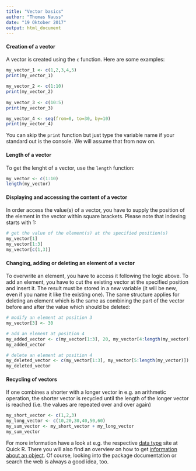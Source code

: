 ```yaml
---
title: "Vector basics"
author: "Thomas Nauss"
date: "19 Oktober 2017"
output: html_document
---
```

#### Creation of a vector
A vector is created using the `c` function. Here are some examples:
```r
my_vector_1 <- c(1,2,3,4,5)
print(my_vector_1)

my_vector_2 <- c(1:10)
print(my_vector_2)
 
my_vector_3 <- c(10:5)
print(my_vector_3)

my_vector_4 <- seq(from=0, to=30, by=10)
print(my_vector_4)
```
You can skip the `print` function but just type the variable name if your 
standard out is the console. We will assume that from now on.

#### Length of a vector
To get the lenght of a vector, use the `length` function:
```r
my_vector <- c(1:10)
length(my_vector)
```

#### Displaying and accessing the content of a vector
In order access the value(s) of a vector, you have to supply the 
position of the element in the vector within square brackets. Please note that
indexing starts with 1:
```r
# get the value of the element(s) at the specified position(s)
my_vector[1]
my_vector[1:3]
my_vector[c(1,3)]
```

#### Changing, adding or deleting an element of a vector
To overwrite an element, you have to access
it following the logic above. To add an element, you have to cut the existing 
vector at the specified position and insert it. The result must be stored in
a new variable (it will be new, even if you name it like the existing one). 
The same structure applies for deleting an element which is the same as combining
the part of the vector before and after the value which should be deleted:
```r
# modify an element at position 3
my_vector[3] <- 30

# add an element at position 4
my_added_vector <- c(my_vector[1:3], 20, my_vector[4:length(my_vector)])
my_added_vector
```
```r
# delete an element at position 4
my_deleted_vector <- c(my_vector[1:3], my_vector[5:length(my_vector)])
my_deleted_vector
```

#### Recycling of vectors
If one combines a shorter with a longer vector in e.g. an arithmetic
operation, the shorter vector is recycled until the length of the longer vector 
is reached (i.e. the values are repeated over and over again)
```r
my_short_vector <- c(1,2,3)
my_long_vector <- c(10,20,30,40,50,60)
my_sum_vector <- my_short_vector + my_long_vector
my_sum_vector
```
For more information have a look at e.g. the respective [data type](http://www.statmethods.net/input/datatypes.html) site at Quick R. There you will also find an overview on how to get [information about an object](http://www.statmethods.net/input/contents.html). 
Of course, looking into the package documentation or search the web is always a good idea, too.